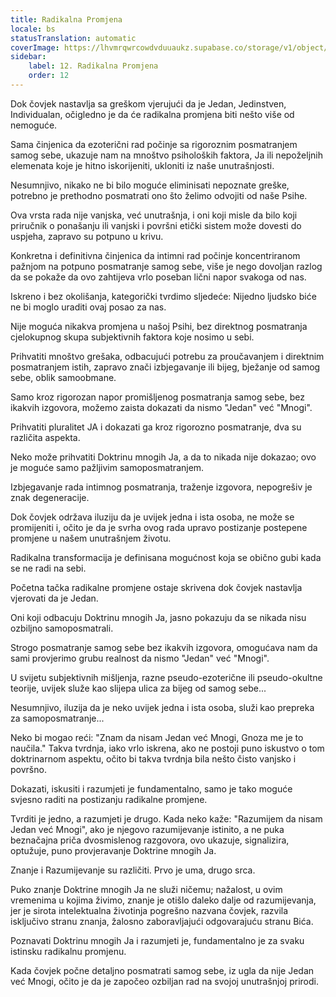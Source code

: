 ```yaml
---
title: Radikalna Promjena
locale: bs
statusTranslation: automatic
coverImage: https://lhvmrqwrcowdvduuaukz.supabase.co/storage/v1/object/public/strapi-uploads/small_cover-tratado-de-psicologia-revolucionaria.webp-5e15e1cec4e0ebebcde5d7fc7565d8fd.webp
sidebar:
    label: 12. Radikalna Promjena
    order: 12
---
```

Dok čovjek nastavlja sa greškom vjerujući da je Jedan, Jedinstven, Individualan, očigledno je da će radikalna promjena biti nešto više od nemoguće.

Sama činjenica da ezoterični rad počinje sa rigoroznim posmatranjem samog sebe, ukazuje nam na mnoštvo psiholoških faktora, Ja ili nepoželjnih elemenata koje je hitno iskorijeniti, ukloniti iz naše unutrašnjosti.

Nesumnjivo, nikako ne bi bilo moguće eliminisati nepoznate greške, potrebno je prethodno posmatrati ono što želimo odvojiti od naše Psihe.

Ova vrsta rada nije vanjska, već unutrašnja, i oni koji misle da bilo koji priručnik o ponašanju ili vanjski i površni etički sistem može dovesti do uspjeha, zapravo su potpuno u krivu.

Konkretna i definitivna činjenica da intimni rad počinje koncentriranom pažnjom na potpuno posmatranje samog sebe, više je nego dovoljan razlog da se pokaže da ovo zahtijeva vrlo poseban lični napor svakoga od nas.

Iskreno i bez okolišanja, kategorički tvrdimo sljedeće: Nijedno ljudsko biće ne bi moglo uraditi ovaj posao za nas.

Nije moguća nikakva promjena u našoj Psihi, bez direktnog posmatranja cjelokupnog skupa subjektivnih faktora koje nosimo u sebi.

Prihvatiti mnoštvo grešaka, odbacujući potrebu za proučavanjem i direktnim posmatranjem istih, zapravo znači izbjegavanje ili bijeg, bježanje od samog sebe, oblik samoobmane.

Samo kroz rigorozan napor promišljenog posmatranja samog sebe, bez ikakvih izgovora, možemo zaista dokazati da nismo "Jedan" već "Mnogi".

Prihvatiti pluralitet JA i dokazati ga kroz rigorozno posmatranje, dva su različita aspekta.

Neko može prihvatiti Doktrinu mnogih Ja, a da to nikada nije dokazao; ovo je moguće samo pažljivim samoposmatranjem.

Izbjegavanje rada intimnog posmatranja, traženje izgovora, nepogrešiv je znak degeneracije.

Dok čovjek održava iluziju da je uvijek jedna i ista osoba, ne može se promijeniti i, očito je da je svrha ovog rada upravo postizanje postepene promjene u našem unutrašnjem životu.

Radikalna transformacija je definisana mogućnost koja se obično gubi kada se ne radi na sebi.

Početna tačka radikalne promjene ostaje skrivena dok čovjek nastavlja vjerovati da je Jedan.

Oni koji odbacuju Doktrinu mnogih Ja, jasno pokazuju da se nikada nisu ozbiljno samoposmatrali.

Strogo posmatranje samog sebe bez ikakvih izgovora, omogućava nam da sami provjerimo grubu realnost da nismo "Jedan" već "Mnogi".

U svijetu subjektivnih mišljenja, razne pseudo-ezoterične ili pseudo-okultne teorije, uvijek služe kao slijepa ulica za bijeg od samog sebe...

Nesumnjivo, iluzija da je neko uvijek jedna i ista osoba, služi kao prepreka za samoposmatranje...

Neko bi mogao reći: "Znam da nisam Jedan već Mnogi, Gnoza me je to naučila." Takva tvrdnja, iako vrlo iskrena, ako ne postoji puno iskustvo o tom doktrinarnom aspektu, očito bi takva tvrdnja bila nešto čisto vanjsko i površno.

Dokazati, iskusiti i razumjeti je fundamentalno, samo je tako moguće svjesno raditi na postizanju radikalne promjene.

Tvrditi je jedno, a razumjeti je drugo. Kada neko kaže: "Razumijem da nisam Jedan već Mnogi", ako je njegovo razumijevanje istinito, a ne puka beznačajna priča dvosmislenog razgovora, ovo ukazuje, signalizira, optužuje, puno provjeravanje Doktrine mnogih Ja.

Znanje i Razumijevanje su različiti. Prvo je uma, drugo srca.

Puko znanje Doktrine mnogih Ja ne služi ničemu; nažalost, u ovim vremenima u kojima živimo, znanje je otišlo daleko dalje od razumijevanja, jer je sirota intelektualna životinja pogrešno nazvana čovjek, razvila isključivo stranu znanja, žalosno zaboravljajući odgovarajuću stranu Bića.

Poznavati Doktrinu mnogih Ja i razumjeti je, fundamentalno je za svaku istinsku radikalnu promjenu.

Kada čovjek počne detaljno posmatrati samog sebe, iz ugla da nije Jedan već Mnogi, očito je da je započeo ozbiljan rad na svojoj unutrašnjoj prirodi.

